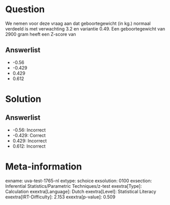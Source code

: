 Question
========

We nemen voor deze vraag aan dat geboortegewicht (in kg.) normaal
verdeeld is met verwachting 3.2 en variantie 0.49. Een geboortegewicht
van 2900 gram heeft een Z-score van

Answerlist
----------

* -0.56
* -0.429
* 0.429
* 0.612

Solution
========

Answerlist
----------

* -0.56: Incorrect
* -0.429: Correct
* 0.429: Incorrect
* 0.612: Incorrect

Meta-information
================
exname: uva-test-1765-nl
extype: schoice
exsolution: 0100
exsection: Inferential Statistics/Parametric Techniques/z-test
exextra[Type]: Calculation
exextra[Language]: Dutch
exextra[Level]: Statistical Literacy
exextra[IRT-Difficulty]: 2.153
exextra[p-value]: 0.509
